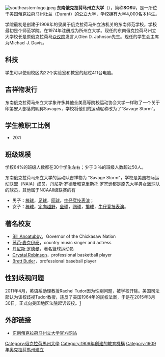 [[File:southeasternlogo.jpeg|thumb]]
'''东南俄克拉荷马州立大学'''（{{lang-en|Southeastern Oklahoma State University}}），简称'''SOSU'''，是一所位于美国[[俄克拉荷马州|俄克拉荷马州]]杜兰（Durant）的公立大学，学校拥有大学4,000名本科生。

学院最初是创建于1909年的隶属于俄克拉荷马州立法机关的东南师范学校，学校最初是个师范学院。在1974年注册成为所州立大学。现任的东南俄克拉荷马州立大学校长是原俄克拉荷马[[众议院|众议院]]发言人Glen D. Johnson先生。现任的学生会主席为Michael J. Davis。

== 科技 ==
学生可以使用校区内22个实验室和教室的超过411台电脑。


== 吉祥物发行 ==

东南俄克拉荷马州立大学象许多其他全美高等院校运动协会大学一样取了一个关于印第安人部落的昵称Savages，学校将他们的运动昵称改为了“Savage Storm”。

== 学生教职工比例 ==
*20:1

== 班级规模 ==
学校64%的班级人数都在30个学生左右；少于３％的班级人数超过50人。

东南俄克拉荷马州立大学的运动队吉祥物为 "Savage Storm"，学校是美国校际运动联盟（NAIA）成员，丹尼斯·罗德曼和克里斯托·罗宾逊都是原先大学男女篮球队的球员，其他属于NCAAII级联赛的有
*男子：[[棒球|棒球]]，[[足球|足球]]，[[网球|网球]]，[[牛仔竞技表演|牛仔竞技表演]]；
*女子：[[棒球|棒球]]，[[定向越野|定向越野]]，[[垒球|垒球]]，[[网球|网球]]，[[排球|排球]]，[[牛仔竞技表演|牛仔竞技表演]]。　　　　　　

== 著名校友 ==
*[[Bill_Anoatubby|Bill Anoatubby]]，Governor of the Chickasaw Nation
*[[芮芭·麦克伊泰|芮芭·麦克伊泰]]，country music singer and actress
*[[丹尼斯·罗德曼|丹尼斯·罗德曼]]，著名篮球运动员
*[[Crystal_Robinson|Crystal Robinson]]，professional basketball player
*[[Brett_Butler_(baseball_player)|Brett Butler]]，professional baseball player

== 性别歧视问题 ==
2011年4月，英语系助理教授Rachel Tudor因为性别问题，被学校开除。美国司法部认为该校歧视Tudor教授，违反了美国1964年的民权法案，于是在2015年3月30日，正式向美国地区法院起诉该校。[http://www.justice.gov/opa/pr/justice-department-files-lawsuit-alleging-southeastern-oklahoma-state-university]{{Wayback|url=http://www.justice.gov/opa/pr/justice-department-files-lawsuit-alleging-southeastern-oklahoma-state-university |date=20150402013507 }}

== 外部链接 ==
*[http://www.se.edu/ 东南俄克拉荷马州立大学官方网站]{{Wayback|url=http://www.se.edu/ |date=20101127072230 }}

{{DEFAULTSORT:Southeastern Oklahoma State University}}
[[Category:俄克拉荷馬州大學|Category:俄克拉荷馬州大學]]
[[Category:1909年創建的教育機構|Category:1909年創建的教育機構]]
[[Category:1909年奧克拉荷馬州建立|Category:1909年奧克拉荷馬州建立]]

{{School-stub}}